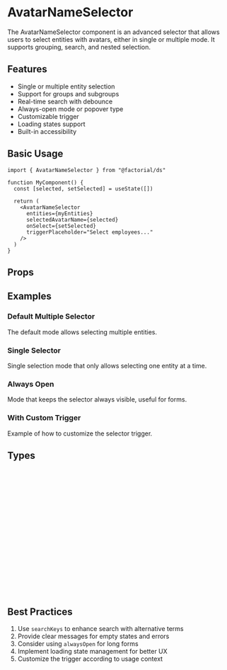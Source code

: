 
<Meta of={AvatarNameSelectorStories} />

# AvatarNameSelector

The AvatarNameSelector component is an advanced selector that allows users to
select entities with avatars, either in single or multiple mode. It supports
grouping, search, and nested selection.

## Features

- Single or multiple entity selection
- Support for groups and subgroups
- Real-time search with debounce
- Always-open mode or popover type
- Customizable trigger
- Loading states support
- Built-in accessibility

## Basic Usage

```tsx
import { AvatarNameSelector } from "@factorial/ds"

function MyComponent() {
  const [selected, setSelected] = useState([])

  return (
    <AvatarNameSelector
      entities={myEntities}
      selectedAvatarName={selected}
      onSelect={setSelected}
      triggerPlaceholder="Select employees..."
    />
  )
}
```

## Props

<Controls />

## Examples

### Default Multiple Selector

The default mode allows selecting multiple entities.

<Canvas of={AvatarNameSelectorStories.Default} />

### Single Selector

Single selection mode that only allows selecting one entity at a time.

<Canvas of={AvatarNameSelectorStories.SingleSelector} />

### Always Open

Mode that keeps the selector always visible, useful for forms.

<Canvas of={AvatarNameSelectorStories.AlwaysOpen} />

### With Custom Trigger

Example of how to customize the selector trigger.

<Canvas of={AvatarNameSelectorStories.WithCustomTrigger} />

## Types

```typescript
interface AvatarNamedEntity {
  id: number
  name: string
  searchKeys?: string[]
  expanded?: boolean
  subItems?: AvatarNamedSubEntity[]
}

interface AvatarNamedSubEntity {
  subId: number
  subName: string
  subSearchKeys?: string[]
}

interface AvatarNamedGroup {
  label: string
  value: string
  type?: string
}
```

## Best Practices

1. Use `searchKeys` to enhance search with alternative terms
2. Provide clear messages for empty states and errors
3. Consider using `alwaysOpen` for long forms
4. Implement loading state management for better UX
5. Customize the trigger according to usage context
